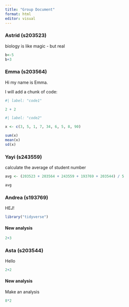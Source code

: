 ```yaml
---
title: "Group Document"
format: html
editor: visual
---
```


### Astrid (s203523)

biology is like magic - but real

```r
b<-5
b+3
```

### Emma (s203564)

Hi my name is Emma.

I will add a chunk of code:

```r
#| label: "code1"

2 + 2

```

```r
#| label: "code2"

x <- c(3, 5, 1, 7, 34, 6, 5, 8, 90)

sum(x)
mean(x)
sd(x)
```

### Yayi (s243559)

calculate the average of student number

```r
avg <- (203523 + 203564 + 243559 + 193769 + 203544) / 5

avg
```

### Andrea (s193769)

HEJ!

```r
library("tidyverse")
```

#### New analysis

```r
2+3
```

### Asta (s203544)

Hello

```r
2+2
```

#### New analysis  

Make an analysis

```r
8*2
```
